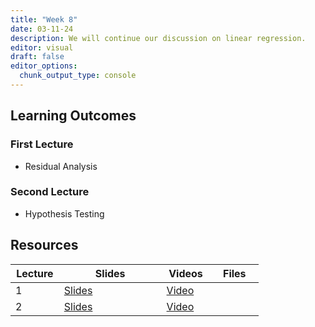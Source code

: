 ```yaml
---
title: "Week 8"
date: 03-11-24
description: We will continue our discussion on linear regression.
editor: visual
draft: false
editor_options: 
  chunk_output_type: console
---
```


## Learning Outcomes

### First Lecture

-   Residual Analysis

### Second Lecture

-   Hypothesis Testing

## Resources

| Lecture | Slides                                                         | Videos                                | Files |
|--------------|-----------------------------|--------------|--------------|
| 1       | [Slides](https://m408.inqs.info/lectures/8a.html#/title-slide) | [Video](https://youtu.be/d5X0kPQ-nMc) |       |
| 2       | [Slides](https://m408.inqs.info/lectures/8b.html#/title-slide) | [Video](https://youtu.be/H53RzqyMfbs) |       |
